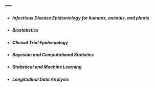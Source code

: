 ---
---

<link rel="stylesheet" href="styles.css" type="text/css">

* <h5><strong>Infectious Disease Epidemiology for humans, animals, and plants</strong></h5>
* <h5><strong>Biostatistics</strong></h5>
* <h5><strong>Clinical Trial Epidemiology</strong></h5>
* <h5><strong>Bayesian and Computational Statistics</strong></h5>
* <h5><strong>Statistical and Machine Learning</strong></h5>
* <h5><strong>Longitudinal Data Analysis</strong></h5>